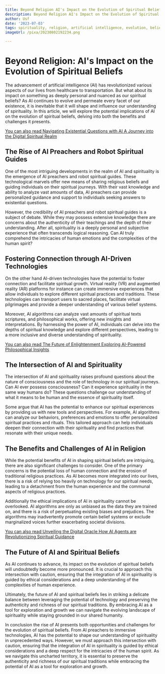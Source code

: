 ```yaml
---
title: Beyond Religion AI's Impact on the Evolution of Spiritual Beliefs
description: Beyond Religion AI's Impact on the Evolution of Spiritual Beliefs
author: Usf
date: '2023-07-03'
tags: spirituality, religion, artificial intelligence, evolution, beliefs
imageUrl: /pixa/20230802192234.png

---
```

#  Beyond Religion: AI's Impact on the Evolution  of Spiritual Beliefs

The advancement  of artificial intelligence  (AI) has revolutionized various  aspects of our lives from healthcare to transportation. But what about its impact on something as  deeply personal  and nuanced as our spiritual beliefs? As  AI continues to evolve and permeate every facet of our existence, it  is inevitable that it will shape and influence our understanding of spirituality. In this article, we will explore the potential implications of AI on the evolution of spiritual beliefs, delving into both the benefits and  challenges it presents.

[You can also read Navigating Existential Questions with AI A Journey into the Digital Spiritual Realm](Navigating%20Existential%20Questions%20with%20AI%20A%20Journey%20into%20the%20Digital%20Spiritual%20Realm)


## The Rise of AI Preachers and Robot Spiritual Guides

One of the most intriguing developments in the  realm of AI and spirituality is  the emergence of AI preachers and  robot spiritual guides. These technological marvels offer new means of sharing religious beliefs and guiding individuals on their spiritual journeys. With their vast knowledge and ability to analyze vast amounts of data, AI preachers can provide personalized guidance and support  to individuals seeking answers to existential questions.

However, the credibility of  AI preachers and robot spiritual guides is a subject of debate. While they may possess extensive knowledge there are concerns about  the authenticity of their  teachings  and the  depth of their understanding.  After all, spirituality is a deeply  personal and subjective experience that often transcends logical reasoning. Can  AI truly comprehend the intricacies of human emotions and the complexities of the human  spirit?

## Fostering Connection through AI-Driven Technologies

On the other hand  AI-driven technologies have the potential to foster connection and facilitate spiritual growth. Virtual reality (VR)  and augmented reality (AR) platforms for instance  can create immersive experiences that allow individuals to explore different  spiritual practices and traditions. These  technologies can transport users to sacred places, facilitate virtual pilgrimages and provide a  deeper understanding of various belief systems.

Moreover, AI  algorithms  can analyze vast amounts  of spiritual texts  scriptures, and philosophical  works, offering new insights and  interpretations. By harnessing the  power of AI, individuals can delve into the depths of spiritual knowledge and explore different perspectives, leading to a more inclusive and  diverse understanding  of  spirituality.

[You can also read The Future of Enlightenment Exploring AI-Powered  Philosophical Insights](The%20Future%20of%20Enlightenment%20Exploring%20AI-Powered%20Philosophical%20Insights)


## The Intersection of AI and Spirituality

The intersection of AI  and spirituality raises profound questions about the  nature of consciousness and the role of technology in our spiritual journeys. Can AI ever possess consciousness? Can it experience spirituality in the same way humans do? These questions challenge our  understanding of what it  means to  be human  and the essence of spirituality itself.

Some argue that AI has the potential to enhance our spiritual experiences by providing us with new tools and perspectives. For example, AI  algorithms can analyze our behaviors, preferences and emotions to offer personalized spiritual practices and rituals. This  tailored approach can help individuals  deepen their connection with  their spirituality and find  practices that  resonate with their  unique needs.

##  The Benefits and Challenges of AI in Religion

While the potential benefits of AI in shaping spiritual beliefs are intriguing, there are also significant challenges to consider. One of the primary concerns is the  potential loss  of human connection and the erosion  of traditional religious practices. As  AI becomes more integrated into  our lives, there is a risk of relying too heavily  on technology for our spiritual needs, leading to a detachment from the human experience and the communal aspects of religious practices.

Additionally the ethical implications of AI in spirituality  cannot  be overlooked.  AI algorithms are only as unbiased as  the data they are trained on,  and  there is a risk of perpetuating  existing biases and prejudices. The algorithms may inadvertently promote certain belief systems or exclude marginalized voices further exacerbating societal divisions.

[You can also read Unveiling the Digital Oracle How AI Agents are Revolutionizing Spiritual Guidance](Unveiling%20the%20Digital%20Oracle%20How%20AI%20Agents%20are%20Revolutionizing%20Spiritual%20Guidance)


## The Future of AI and Spiritual Beliefs

As AI continues to advance, its impact on the evolution of spiritual beliefs will undoubtedly become more pronounced. It is  crucial to approach this intersection with caution, ensuring that the integration of AI in spirituality is guided by ethical considerations and a deep  understanding  of the complexities of human experience.

Ultimately, the  future of AI and spiritual beliefs lies in  striking a delicate balance between leveraging the potential of  technology  and preserving the authenticity and  richness of our spiritual traditions. By embracing AI  as a tool for exploration and growth we can navigate the evolving landscape of spirituality while  staying grounded in our shared humanity.

In conclusion  the rise of AI presents both opportunities and challenges for the evolution of spiritual beliefs. From AI preachers to immersive technologies, AI has the potential to shape our understanding of spirituality in  unprecedented ways. However, we must  approach this intersection with caution,  ensuring that the integration of AI  in spirituality is guided by ethical considerations and  a deep respect for the intricacies of the  human spirit. As we navigate this uncharted territory, it is essential to preserve the authenticity and richness of our spiritual traditions while embracing the potential of AI as a tool for exploration and growth.